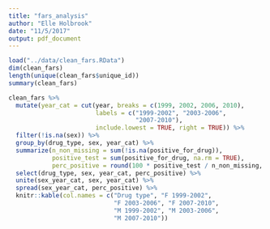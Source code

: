 ```yaml
---
title: "fars_analysis"
author: "Elle Holbrook"
date: "11/5/2017"
output: pdf_document
---
```


```r
load("../data/clean_fars.RData")
dim(clean_fars)
length(unique(clean_fars$unique_id))
summary(clean_fars)

clean_fars %>%
  mutate(year_cat = cut(year, breaks = c(1999, 2002, 2006, 2010),
                        labels = c("1999-2002", "2003-2006",
                                   "2007-2010"),
                        include.lowest = TRUE, right = TRUE)) %>%
  filter(!is.na(sex)) %>%
  group_by(drug_type, sex, year_cat) %>%
  summarize(n_non_missing = sum(!is.na(positive_for_drug)),
            positive_test = sum(positive_for_drug, na.rm = TRUE),
            perc_positive = round(100 * positive_test / n_non_missing, 1)) %>%
  select(drug_type, sex, year_cat, perc_positive) %>%
  unite(sex_year_cat, sex, year_cat) %>%
  spread(sex_year_cat, perc_positive) %>%
  knitr::kable(col.names = c("Drug type", "F 1999-2002",
                             "F 2003-2006", "F 2007-2010",
                             "M 1999-2002", "M 2003-2006",
                             "M 2007-2010"))
```

